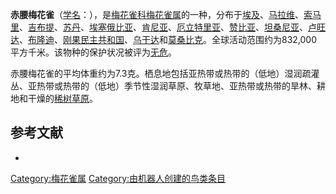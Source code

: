 {{noteTA
|G1=unit
}}
{{Speciesbox
| name = 赤腰梅花雀
| image = Crimson-rumped Waxbill - Kenya 0334 (22987577385).jpg
| status = LC | status_system = IUCN3.1
| genus = Estrilda
| species = rhodopyga
| authority = {{link-en|卡尔·雅各布·松德瓦尔|Carl Jakob Sundevall|Sundevall}}, 1850
}}

'''赤腰梅花雀'''（[[学名|学名]]：{{lang|la|''Estrilda rhodopyga''}}），是[[梅花雀科|梅花雀科]][[梅花雀属|梅花雀属]]的一种，分布于[[埃及|埃及]]、[[马拉维|马拉维]]、[[索马里|索马里]]、[[吉布提|吉布提]]、[[苏丹|苏丹]]、[[埃塞俄比亚|埃塞俄比亚]]、[[肯尼亚|肯尼亚]]、[[厄立特里亚|厄立特里亚]]、[[赞比亚|赞比亚]]、[[坦桑尼亚|坦桑尼亚]]、[[卢旺达|卢旺达]]、[[布隆迪|布隆迪]]、[[刚果民主共和国|刚果民主共和国]]、[[乌干达|乌干达]]和[[莫桑比克|莫桑比克]]。全球活动范围约为832,000平方千米。该物种的保护状况被评为[[无危|无危]]。

赤腰梅花雀的平均体重约为7.3克。栖息地包括亚热带或热带的（低地）湿润疏灌丛、亚热带或热带的（低地）季节性湿润草原、牧草地、亚热带或热带的旱林、耕地和干燥的[[稀树草原|稀树草原]]。

== 参考文献 ==
*{{cite web|url=http://www.birdlife.org/datazone/speciesfactsheet.php?id=8653&m=0|title=Estrilda rhodopyga|publisher=BirdLife|accessdate=2011-06-27|archive-date=2016-03-04|archive-url=https://web.archive.org/web/20160304225450/http://www.birdlife.org/datazone/speciesfactsheet.php?id=8653&m=0|dead-url=no}}
{{Taxonbar|from=Q247966}}

[[Category:梅花雀属|Category:梅花雀属]]
[[Category:由机器人创建的鸟类条目|Category:由机器人创建的鸟类条目]]